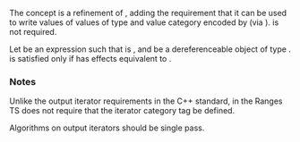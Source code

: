 {{cpp/experimental/ranges/title|OutputIterator}}
{{cpp/experimental/ranges/iterator/navbar}}
{{ddcl|header=experimental/ranges/iterator|since=ranges|1=
template&lt; class I, class T &gt;
concept bool OutputIterator =
    Iterator&lt;I&gt; &amp;&amp; Writable&lt;I, T&gt; &amp;&amp;
    requires(I i, T&amp;&amp; t) {
        *i++ = std::forward&lt;T&gt;(t); // not required to be equality preserving
    };
}}

The {{tt|OutputIterator}} concept is a refinement of {{rconcept|Iterator}}, adding the requirement that it can be used to write values of values of type and value category encoded by {{tt|T}} (via {{rconcept|Writable}}). {{rconcept|EqualityComparable}} is not required.

Let {{tt|E}} be an expression such that {{c|decltype((E))}} is {{tt|T}}, and {{tt|i}} be a dereferenceable object of type {{tt|I}}. {{tt|OutputIterator&amp;lt;I, T&amp;gt;}} is satisfied only if {{c|1=*i++ = E;}} has effects equivalent to {{c|1=*i = E; ++i;}}.

{{cpp/experimental/ranges/equality preservation|skip-requires=yes}}

===Notes===
Unlike the output iterator requirements in the C++ standard, {{tt|OutputIterator}} in the Ranges TS does not require that the iterator category tag be defined. 

Algorithms on output iterators should be single pass.

{{langlinks|zh}}